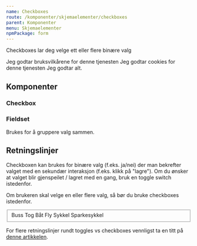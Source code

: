 ```yaml
---
name: Checkboxes
route: /komponenter/skjemaelementer/checkboxes
parent: Komponenter
menu: Skjemaelementer
npmPackage: form
---
```



<PageHeader>Checkboxes lar deg velge ett eller flere binære valg</PageHeader>

<Playground>
  <Checkbox>
    Jeg godtar <Link href="#">bruksvilkårene</Link> for denne tjenesten
  </Checkbox>
  <Checkbox>
    Jeg godtar <Link href="#">cookies</Link> for denne tjenesten
  </Checkbox>
  <Checkbox>Jeg godtar alt.</Checkbox>
</Playground>

## Komponenter

### Checkbox

<ImportStatement imports="Checkbox" />
<Props of={Checkbox} />

### Fieldset

<ImportStatement imports="Fieldset" />
<Props of={Fieldset} />

Brukes for å gruppere valg sammen.

## Retningslinjer

Checkboxen kan brukes for binære valg (f.eks. ja/nei) der man bekrefter valget med en sekundær interaksjon (f.eks. klikk på "lagre"). Om du ønsker at valget blir gjenspeilet / lagret med en gang, bruk en toggle switch istedenfor.

Om brukeren skal velge en eller flere valg, så bør du bruke checkboxes istedenfor.

<Playground>
  <Fieldset label="Jeg vil gjerne reise med">
    <Checkbox>Buss</Checkbox>
    <Checkbox>Tog</Checkbox>
    <Checkbox>Båt</Checkbox>
    <Checkbox>Fly</Checkbox>
    <Checkbox>Sykkel</Checkbox>
    <Checkbox>Sparkesykkel</Checkbox>
  </Fieldset>
</Playground>

For flere retningslinjer rundt toggles vs checkboxes vennligst ta en titt på [denne artikkelen](https://uxplanet.org/checkbox-vs-toggle-switch-7fc6e83f10b8).
